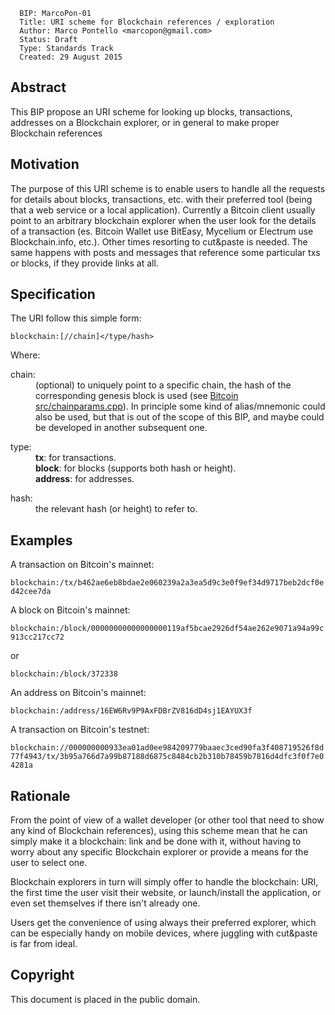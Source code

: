 <pre>
  BIP: MarcoPon-01
  Title: URI scheme for Blockchain references / exploration
  Author: Marco Pontello <marcopon@gmail.com>
  Status: Draft
  Type: Standards Track
  Created: 29 August 2015
</pre>

==Abstract==

This BIP propose an URI scheme for looking up blocks, transactions, addresses on a Blockchain explorer, or in general to make proper Blockchain references

==Motivation==

The purpose of this URI scheme is to enable users to handle all the requests for details about blocks, transactions, etc. with their preferred tool (being that a web service or a local application).
Currently a Bitcoin client usually point to an arbitrary blockchain explorer when the user look for the details of a transaction (es. Bitcoin Wallet use BitEasy, Mycelium or Electrum use Blockchain.info, etc.).
Other times resorting to cut&paste is needed.
The same happens with posts and messages that reference some particular txs or blocks, if they provide links at all.

==Specification==

The URI follow this simple form:

 <nowiki>blockchain:[//chain]</type/hash></nowiki>

Where:

;chain:
: (optional) to uniquely point to a specific chain, the hash of the corresponding genesis block is used (see [http://https://github.com/jtimon/bitcoin/commit/3191d5e8e75687a27cf466b7a4c70bdc04809d39 Bitcoin src/chainparams.cpp]). In principle some kind of alias/mnemonic could also be used, but that is out of the scope of this BIP, and maybe could be developed in another subsequent one.

;type: 
: '''tx''': for transactions.
: '''block''': for blocks (supports both hash or height).
: '''address''': for addresses.

;hash: 
: the relevant hash (or height) to refer to.

==Examples==

A transaction on Bitcoin's mainnet:
 blockchain:/tx/b462ae6eb8bdae2e060239a2a3ea5d9c3e0f9ef34d9717beb2dcf0ed42cee7da

A block on Bitcoin's mainnet:
 blockchain:/block/00000000000000000119af5bcae2926df54ae262e9071a94a99c913cc217cc72
or
 blockchain:/block/372338

An address on Bitcoin's mainnet:
 blockchain:/address/16EW6Rv9P9AxFDBrZV816dD4sj1EAYUX3f

A transaction on Bitcoin's testnet:
 blockchain://000000000933ea01ad0ee984209779baaec3ced90fa3f408719526f8d77f4943/tx/3b95a766d7a99b87188d6875c8484cb2b310b78459b7816d4dfc3f0f7e04281a

==Rationale==

From the point of view of a wallet developer (or other tool that need to show any kind of Blockchain references), using this scheme mean that he can simply make it a blockchain: link and be done with it, without having to worry about any specific Blockchain explorer or provide a means for the user to select one.

Blockchain explorers in turn will simply offer to handle the blockchain: URI, the first time the user visit their website, or launch/install the application, or even set themselves if there isn't already one.

Users get the convenience of using always their preferred explorer, which can be especially handy on mobile devices, where juggling with cut&paste is far from ideal.

==Copyright==

This document is placed in the public domain.

